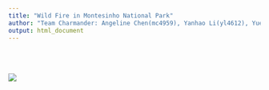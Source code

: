 ```yaml
---
title: "Wild Fire in Montesinho National Park"
author: "Team Charmander: Angeline Chen(mc4959), Yanhao Li(yl4612), Yuechen Liu(yl4613), Mufeng Xu(mx2241)."
output: html_document
---
```


<img src="picture/fire.jpg" style="vertical-align:middle;margin:50px 0px">

